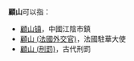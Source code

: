 '''顧山'''可以指：
* [[顧山镇|顧山镇]]，中國江陰市鎮
* [[顧山_(法國外交官)|顧山 (法國外交官)]]，法國駐華大使
* [[顧山_(刑罰)|顧山 (刑罰)]]，古代刑罰
{{disambig|cat=二字消歧義}}